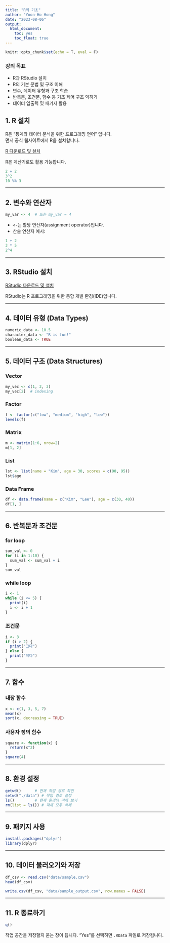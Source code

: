 ```yaml
---
title: "R의 기초"  
author: "Yoon-Ho Hong" 
date: "2023-08-06"
output: 
  html_document:
    toc: yes
    toc_float: true
---
```


```r
knitr::opts_chunk$set(echo = T, eval = F)
```

### 강의 목표

- R과 RStudio 설치
- R의 기본 문법 및 구조 이해
- 변수, 데이터 유형과 구조 학습
- 반복문, 조건문, 함수 등 기초 제어 구조 익히기
- 데이터 입출력 및 패키지 활용

## 1. R 설치          

R은 "통계와 데이터 분석을 위한 프로그래밍 언어" 입니다.  
먼저 공식 웹사이트에서 R을 설치합니다.

[R 다운로드 및 설치](https://www.r-project.org/)    

R은 계산기로도 활용 가능합니다.   

```r
2 + 2
3^2
10 %% 3
```

---


## 2. 변수와 연산자


```r
my_var <- 4  # 또는 my_var = 4
```

- `<-`는 할당 연산자(assignment operator)입니다.
- 산술 연산자 예시:

```r
1 + 2
3 * 5
2^4
```

---



## 3. RStudio 설치

[RStudio 다운로드 및 설치](https://www.rstudio.com/)

RStudio는 R 프로그래밍을 위한 통합 개발 환경(IDE)입니다.

---


## 4. 데이터 유형 (Data Types)

```r
numeric_data <- 10.5
character_data <- "R is fun!"
boolean_data <- TRUE
```

---

## 5. 데이터 구조 (Data Structures)

### Vector

```r
my_vec <- c(1, 2, 3)
my_vec[2]  # indexing
```

### Factor

```r
f <- factor(c("low", "medium", "high", "low"))
levels(f)
```

### Matrix

```r
m <- matrix(1:6, nrow=2)
m[1, 2]
```

### List

```r
lst <- list(name = "Kim", age = 30, scores = c(90, 95))
lst$age
```

### Data Frame

```r
df <- data.frame(name = c("Kim", "Lee"), age = c(30, 40))
df[1, ]
```

---

## 6. 반복문과 조건문

### for loop

```r
sum_val <- 0
for (i in 1:10) {
  sum_val <- sum_val + i
}
sum_val
```

### while loop

```r
i <- 1
while (i <= 5) {
  print(i)
  i <- i + 1
}
```

### 조건문

```r
i <- 3
if (i > 2) {
  print("크다")
} else {
  print("작다")
}
```

---

## 7. 함수

### 내장 함수

```r
x <- c(1, 3, 5, 7)
mean(x)
sort(x, decreasing = TRUE)
```

### 사용자 정의 함수

```r
square <- function(x) {
  return(x^2)
}
square(4)
```

---

## 8. 환경 설정

```r
getwd()      # 현재 작업 경로 확인
setwd("./data") # 작업 경로 설정
ls()         # 현재 환경의 객체 보기
rm(list = ls()) # 객체 모두 삭제
```

---

## 9. 패키지 사용

```r
install.packages("dplyr")
library(dplyr)
```

---

## 10. 데이터 불러오기와 저장

```r
df_csv <- read.csv("data/sample.csv")
head(df_csv)

write.csv(df_csv, "data/sample_output.csv", row.names = FALSE)
```

---

## 11. R 종료하기

```r
q()
```

작업 공간을 저장할지 묻는 창이 뜹니다. "Yes"를 선택하면 `.RData` 파일로 저장됩니다.
